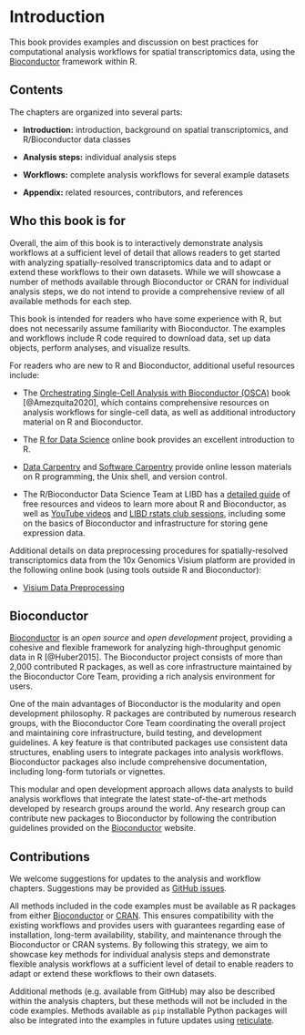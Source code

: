 # Introduction {#sec-introduction}

This book provides examples and discussion on best practices for computational analysis workflows for spatial transcriptomics data, using the [Bioconductor](http://bioconductor.org/) framework within R.


## Contents

The chapters are organized into several parts:

- **Introduction:** introduction, background on spatial transcriptomics, and R/Bioconductor data classes

- **Analysis steps:** individual analysis steps

- **Workflows:** complete analysis workflows for several example datasets

- **Appendix:** related resources, contributors, and references


## Who this book is for

Overall, the aim of this book is to interactively demonstrate analysis workflows at a sufficient level of detail that allows readers to get started with analyzing spatially-resolved transcriptomics data and to adapt or extend these workflows to their own datasets. While we will showcase a number of methods available through Bioconductor or CRAN for individual analysis steps, we do not intend to provide a comprehensive review of all available methods for each step.

This book is intended for readers who have some experience with R, but does not necessarily assume familiarity with Bioconductor. The examples and workflows include R code required to download data, set up data objects, perform analyses, and visualize results.

For readers who are new to R and Bioconductor, additional useful resources include:

- The [Orchestrating Single-Cell Analysis with Bioconductor (OSCA)](https://osca.bioconductor.org/) book [@Amezquita2020], which contains comprehensive resources on analysis workflows for single-cell data, as well as additional introductory material on R and Bioconductor.

- The [R for Data Science](https://r4ds.had.co.nz/) online book provides an excellent introduction to R.

- [Data Carpentry](https://datacarpentry.org/) and [Software Carpentry](https://software-carpentry.org/) provide online lesson materials on R programming, the Unix shell, and version control.

- The R/Bioconductor Data Science Team at LIBD has a [detailed guide](https://lcolladotor.github.io/bioc_team_ds/rbioconductor-data-science-bootcamps.html) of free resources and videos to learn more about R and Bioconductor, as well as [YouTube videos](https://www.youtube.com/c/LeonardoColladoTorres/playlists) and [LIBD rstats club sessions](https://docs.google.com/spreadsheets/d/1is8dZSd0FZ9Qi1Zvq1uRhm-P1McnJRd_zxdAfCRoMfA/edit?usp=sharing), including some on the basics of Bioconductor and infrastructure for storing gene expression data.

Additional details on data preprocessing procedures for spatially-resolved transcriptomics data from the 10x Genomics Visium platform are provided in the following online book (using tools outside R and Bioconductor):

- [Visium Data Preprocessing](https://lmweber.org/Visium-data-preprocessing/)


## Bioconductor

[Bioconductor](http://bioconductor.org/) is an *open source* and *open development* project, providing a cohesive and flexible framework for analyzing high-throughput genomic data in R [@Huber2015]. The Bioconductor project consists of more than 2,000 contributed R packages, as well as core infrastructure maintained by the Bioconductor Core Team, providing a rich analysis environment for users.

One of the main advantages of Bioconductor is the modularity and open development philosophy. R packages are contributed by numerous research groups, with the Bioconductor Core Team coordinating the overall project and maintaining core infrastructure, build testing, and development guidelines. A key feature is that contributed packages use consistent data structures, enabling users to integrate packages into analysis workflows. Bioconductor packages also include comprehensive documentation, including long-form tutorials or vignettes.

This modular and open development approach allows data analysts to build analysis workflows that integrate the latest state-of-the-art methods developed by research groups around the world. Any research group can contribute new packages to Bioconductor by following the contribution guidelines provided on the [Bioconductor](http://bioconductor.org/) website.


## Contributions

We welcome suggestions for updates to the analysis and workflow chapters. Suggestions may be provided as [GitHub issues](https://github.com/lmweber/BestPracticesST/issues).

All methods included in the code examples must be available as R packages from either [Bioconductor](http://bioconductor.org/) or [CRAN](https://cran.r-project.org/). This ensures compatibility with the existing workflows and provides users with guarantees regarding ease of installation, long-term availability, stability, and maintenance through the Bioconductor or CRAN systems. By following this strategy, we aim to showcase key methods for individual analysis steps and demonstrate flexible analysis workflows at a sufficient level of detail to enable readers to adapt or extend these workflows to their own datasets.

Additional methods (e.g. available from GitHub) may also be described within the analysis chapters, but these methods will not be included in the code examples. Methods available as `pip` installable Python packages will also be integrated into the examples in future updates using [reticulate](https://rstudio.github.io/reticulate/).

